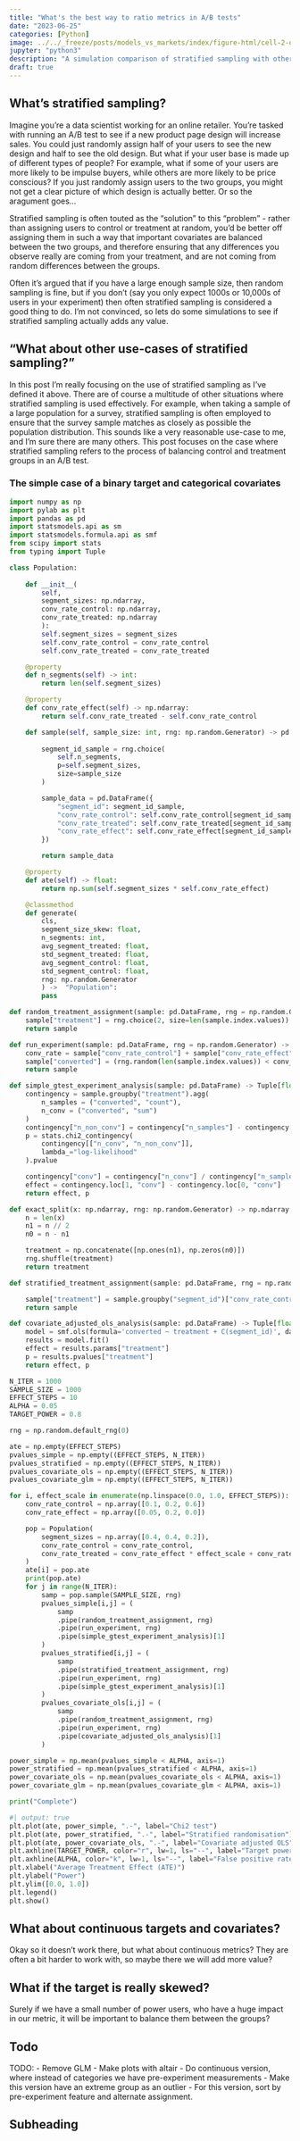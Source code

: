 ```yaml
---
title: "What's the best way to ratio metrics in A/B tests"
date: "2023-06-25"
categories: [Python]
image: ../../_freeze/posts/models_vs_markets/index/figure-html/cell-2-output-1.png
jupyter: "python3"
description: "A simulation comparison of stratified sampling with other variance reduction techniques for A/B testing."
draft: true
---
```


## What's stratified sampling?

Imagine you're a data scientist working for an online retailer. You're tasked with running an A/B test to see if a new product page design will increase sales. You could just randomly assign half of your users to see the new design and half to see the old design. But what if your user base is made up of different types of people? For example, what if some of your users are more likely to be impulse buyers, while others are more likely to be price conscious? If you just randomly assign users to the two groups, you might not get a clear picture of which design is actually better. Or so the aragument goes...

Stratified sampling is often touted as the "solution" to this "problem" - rather than assigning users to control or treatment at random, you'd be better off assigning them in such a way that important covariates are balanced between the two groups, and therefore ensuring that any differences you observe really are coming from your treatment, and are not coming from random differences between the groups. 

Often it's argued that if you have a large enough sample size, then random sampling is fine, but if you don't (say you only expect 1000s or 10,000s of users in your experiment) then often stratified sampling is considered a good thing to do. I'm not convinced, so lets do some simulations to see if stratified sampling actually adds any value.

::: {.callout-warning collapse="true"}
## "What about other use-cases of stratified sampling?"

In this post I'm really focusing on the use of stratified sampling as I've defined it above. There are of course a multitude of other situations where stratified sampling is used effectively. For example, when taking a sample of a large population for a survey, stratified sampling is often employed to ensure that the survey sample matches as closely as possible the population distribution. This sounds like a very reasonable use-case to me, and I'm sure there are many others. This post focuses on the case where stratified sampling refers to the process of balancing control and treatment groups in an A/B test.

:::

### The simple case of a binary target and categorical covariates

```python

import numpy as np
import pylab as plt
import pandas as pd
import statsmodels.api as sm
import statsmodels.formula.api as smf
from scipy import stats
from typing import Tuple
```


```python
class Population:
    
    def __init__(
        self, 
        segment_sizes: np.ndarray,
        conv_rate_control: np.ndarray,
        conv_rate_treated: np.ndarray
        ):
        self.segment_sizes = segment_sizes
        self.conv_rate_control = conv_rate_control
        self.conv_rate_treated = conv_rate_treated

    @property
    def n_segments(self) -> int:
        return len(self.segment_sizes)

    @property
    def conv_rate_effect(self) -> np.ndarray:
        return self.conv_rate_treated - self.conv_rate_control

    def sample(self, sample_size: int, rng: np.random.Generator) -> pd.DataFrame:
        
        segment_id_sample = rng.choice(
            self.n_segments, 
            p=self.segment_sizes, 
            size=sample_size
        )

        sample_data = pd.DataFrame({
            "segment_id": segment_id_sample,
            "conv_rate_control": self.conv_rate_control[segment_id_sample],
            "conv_rate_treated": self.conv_rate_treated[segment_id_sample],
            "conv_rate_effect": self.conv_rate_effect[segment_id_sample],
        })

        return sample_data

    @property
    def ate(self) -> float:
        return np.sum(self.segment_sizes * self.conv_rate_effect)

    @classmethod
    def generate(
        cls,
        segment_size_skew: float,
        n_segments: int,
        avg_segment_treated: float,
        std_segment_treated: float,
        avg_segment_control: float,
        std_segment_control: float,
        rng: np.random.Generator
        ) ->  "Population":
        pass
```


```python
def random_treatment_assignment(sample: pd.DataFrame, rng = np.random.Generator) -> pd.DataFrame:
    sample["treatment"] = rng.choice(2, size=len(sample.index.values))
    return sample

def run_experiment(sample: pd.DataFrame, rng = np.random.Generator) -> pd.DataFrame:
    conv_rate = sample["conv_rate_control"] + sample["conv_rate_effect"] * sample["treatment"]
    sample["converted"] = (rng.random(len(sample.index.values)) < conv_rate).astype(int)
    return sample

def simple_gtest_experiment_analysis(sample: pd.DataFrame) -> Tuple[float, float]:
    contingency = sample.groupby("treatment").agg(
        n_samples = ("converted", "count"),
        n_conv = ("converted", "sum")
    )
    contingency["n_non_conv"] = contingency["n_samples"] - contingency["n_conv"]
    p = stats.chi2_contingency(
        contingency[["n_conv", "n_non_conv"]], 
        lambda_="log-likelihood"
    ).pvalue

    contingency["conv"] = contingency["n_conv"] / contingency["n_samples"]
    effect = contingency.loc[1, "conv"] - contingency.loc[0, "conv"]
    return effect, p
```


```python
def exact_split(x: np.ndarray, rng: np.random.Generator) -> np.ndarray:
    n = len(x)
    n1 = n // 2
    n0 = n - n1

    treatment = np.concatenate([np.ones(n1), np.zeros(n0)])
    rng.shuffle(treatment)
    return treatment

def stratified_treatment_assignment(sample: pd.DataFrame, rng = np.random.Generator) -> pd.DataFrame:

    sample["treatment"] = sample.groupby("segment_id")["conv_rate_control"].transform(exact_split, rng)
    return sample
```

```python
def covariate_adjusted_ols_analysis(sample: pd.DataFrame) -> Tuple[float, float]:
    model = smf.ols(formula='converted ~ treatment + C(segment_id)', data=sample)
    results = model.fit()
    effect = results.params["treatment"]
    p = results.pvalues["treatment"]
    return effect, p
```

```python
N_ITER = 1000
SAMPLE_SIZE = 1000
EFFECT_STEPS = 10
ALPHA = 0.05
TARGET_POWER = 0.8

rng = np.random.default_rng(0)

ate = np.empty(EFFECT_STEPS)
pvalues_simple = np.empty((EFFECT_STEPS, N_ITER))
pvalues_stratified = np.empty((EFFECT_STEPS, N_ITER))
pvalues_covariate_ols = np.empty((EFFECT_STEPS, N_ITER))
pvalues_covariate_glm = np.empty((EFFECT_STEPS, N_ITER))

for i, effect_scale in enumerate(np.linspace(0.0, 1.0, EFFECT_STEPS)):
    conv_rate_control = np.array([0.1, 0.2, 0.6])
    conv_rate_effect = np.array([0.05, 0.2, 0.0])

    pop = Population(
        segment_sizes = np.array([0.4, 0.4, 0.2]),
        conv_rate_control = conv_rate_control,
        conv_rate_treated = conv_rate_effect * effect_scale + conv_rate_control, 
    )
    ate[i] = pop.ate
    print(pop.ate)
    for j in range(N_ITER):
        samp = pop.sample(SAMPLE_SIZE, rng)
        pvalues_simple[i,j] = (
            samp
            .pipe(random_treatment_assignment, rng)
            .pipe(run_experiment, rng)
            .pipe(simple_gtest_experiment_analysis)[1]
        )
        pvalues_stratified[i,j] = (
            samp
            .pipe(stratified_treatment_assignment, rng)
            .pipe(run_experiment, rng)
            .pipe(simple_gtest_experiment_analysis)[1]
        )
        pvalues_covariate_ols[i,j] = (
            samp
            .pipe(random_treatment_assignment, rng)
            .pipe(run_experiment, rng)
            .pipe(covariate_adjusted_ols_analysis)[1]
        )

power_simple = np.mean(pvalues_simple < ALPHA, axis=1)
power_stratified = np.mean(pvalues_stratified < ALPHA, axis=1)
power_covariate_ols = np.mean(pvalues_covariate_ols < ALPHA, axis=1)
power_covariate_glm = np.mean(pvalues_covariate_glm < ALPHA, axis=1)

print("Complete")
```

```python
#| output: true
plt.plot(ate, power_simple, ".-", label="Chi2 test")
plt.plot(ate, power_stratified, ".-", label="Stratified randomisation")
plt.plot(ate, power_covariate_ols, ".-", label="Covariate adjusted OLS")
plt.axhline(TARGET_POWER, color="r", lw=1, ls="--", label="Target power")
plt.axhline(ALPHA, color="k", lw=1, ls="--", label="False positive rate")
plt.xlabel("Average Treatment Effect (ATE)")
plt.ylabel("Power")
plt.ylim([0.0, 1.0])
plt.legend()
plt.show()
```

## What about continuous targets and covariates?

Okay so it doesn't work there, but what about continuous metrics? They are often a bit harder to work with, so maybe there we will add more value?

## What if the target is really skewed?

Surely if we have a small number of power users, who have a huge impact in our metric, it will be important to balance them between the groups?

## Todo

TODO:
- Remove GLM
- Make plots with altair
- Do continuous version, where instead of categories we have pre-experiment measurements
- Make this version have an extreme group as an outlier
- For this version, sort by pre-experiment feature and alternate assignment.

## Subheading



